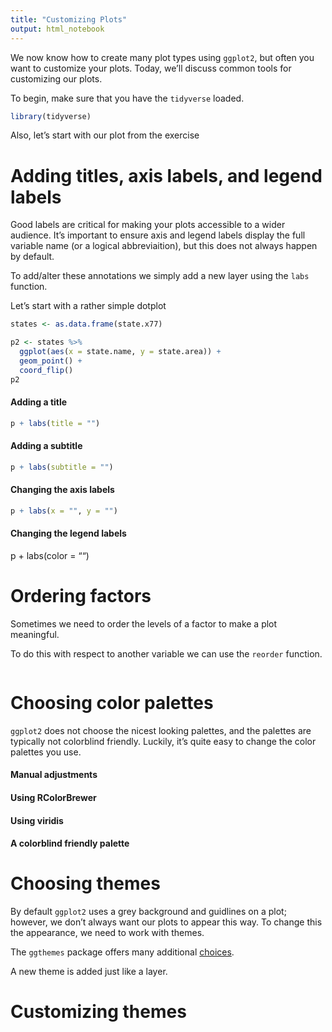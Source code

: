 ```yaml
---
title: "Customizing Plots"
output: html_notebook
---
```


We now know how to create many plot types using `ggplot2`, but often you want to customize your plots. Today, we'll discuss common tools for customizing our plots.

To begin, make sure that you have the `tidyverse` loaded.

```r
library(tidyverse)
```

Also, let's start with our plot from the exercise

# Adding titles, axis labels, and legend labels


Good labels are critical for making your plots accessible to a wider audience. It's important to ensure axis and legend labels display the full variable name (or a logical abbreviaition), but this does not always happen by default. 

To add/alter these annotations we simply add a new layer using the `labs` function.

Let's start with a rather simple dotplot

```r
states <- as.data.frame(state.x77)

p2 <- states %>%
  ggplot(aes(x = state.name, y = state.area)) +
  geom_point() +
  coord_flip()
p2
```

#### Adding a title

```r
p + labs(title = "")
```

#### Adding a subtitle

```r
p + labs(subtitle = "")
```

#### Changing the axis labels

```r
p + labs(x = "", y = "")
```


#### Changing the legend labels

p + labs(color = "")


# Ordering factors

Sometimes we need to order the levels of a factor to make a plot meaningful.


To do this with respect to another variable we can use the `reorder` function. 

```r

```



# Choosing color palettes

`ggplot2` does not choose the nicest looking palettes, and the palettes are typically not colorblind friendly. Luckily, it's quite easy to change the color palettes you use.

#### Manual adjustments

#### Using RColorBrewer

#### Using viridis

#### A colorblind friendly palette


# Choosing themes

By default `ggplot2` uses a grey background and guidlines on a plot; however, we don't always want our plots to appear this way. To change this the appearance, we need to work with themes.

The `ggthemes` package offers many additional [choices](https://github.com/jrnold/ggthemes). 

A new theme is added just like a layer.


# Customizing themes

